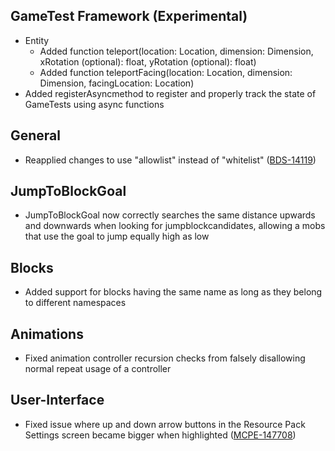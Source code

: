 



## **GameTest Framework (Experimental)**

-   Entity
    -   Added function teleport(location: Location, dimension: Dimension, xRotation (optional): float, yRotation (optional): float)
    -   Added function teleportFacing(location: Location, dimension: Dimension, facingLocation: Location)
-   Added registerAsyncmethod to register and properly track the state of GameTests using async functions

## **General**

-   Reapplied changes to use "allowlist" instead of "whitelist" ([BDS-14119](https://bugs.mojang.com/browse/BDS-14119))

## **JumpToBlockGoal**

-   JumpToBlockGoal now correctly searches the same distance upwards and downwards when looking for jumpblockcandidates, allowing a mobs that use the goal to jump equally high as low

## **Blocks**

-   Added support for blocks having the same name as long as they belong to different namespaces

## **Animations**

-   Fixed animation controller recursion checks from falsely disallowing normal repeat usage of a controller

## **User-Interface**

-   Fixed issue where up and down arrow buttons in the Resource Pack Settings screen became bigger when highlighted ([MCPE-147708](https://bugs.mojang.com/browse/MCPE-147708))

